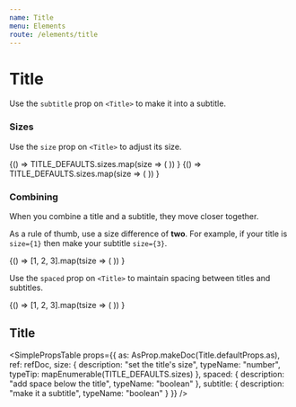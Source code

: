 ```yaml
---
name: Title
menu: Elements
route: /elements/title
---
```




# Title

Use the `subtitle` prop on `<Title>` to make it into a subtitle.

<Playground>
  <Title>Title</Title>
  <Title subtitle>Title</Title>
</Playground>

### Sizes

Use the `size` prop on `<Title>` to adjust its size.

<Playground>
  {() =>
    TITLE_DEFAULTS.sizes.map(size => (
      <Title size={size} key={size}>
        Title {size} {size === 3 ? "(default size)" : null}
      </Title>
    ))
  }
</Playground>

<Playground>
  {() =>
    TITLE_DEFAULTS.sizes.map(size => (
      <Title subtitle size={size} key={size}>
        Subtitle {size} {size === 5 ? "(default size)" : null}
      </Title>
    ))
  }
</Playground>

### Combining

When you combine a title and a subtitle, they move closer together.

As a rule of thumb, use a size difference of **two**. For example, if your title is `size={1}` then make your subtitle `size={3}`.

<Playground>
  {() =>
    [1, 2, 3].map(tsize => (
      <Block>
        <Title size={tsize}>Title {tsize}</Title>
        <Title size={tsize + 2} subtitle>
          Subtitle {tsize + 2}
        </Title>
      </Block>
    ))
  }
</Playground>

Use the `spaced` prop on `<Title>` to maintain spacing between titles and subtitles.

<Playground>
  {() =>
    [1, 2, 3].map(tsize => (
      <Block>
        <Title size={tsize} spaced>
          Title {tsize}
        </Title>
        <Title size={tsize + 2} subtitle>
          Subtitle {tsize + 2}
        </Title>
      </Block>
    ))
  }
</Playground>

## Title

<SimplePropsTable
  props={{
    as: AsProp.makeDoc(Title.defaultProps.as),
    ref: refDoc,
    size: {
      description: "set the title's size",
      typeName: "number",
      typeTip: mapEnumerable(TITLE_DEFAULTS.sizes)
    },
    spaced: {
      description: "add space below the title",
      typeName: "boolean"
    },
    subtitle: {
      description: "make it a subtitle",
      typeName: "boolean"
    }
  }}
/>

<AsProp component={Title} componentName="Title" />
